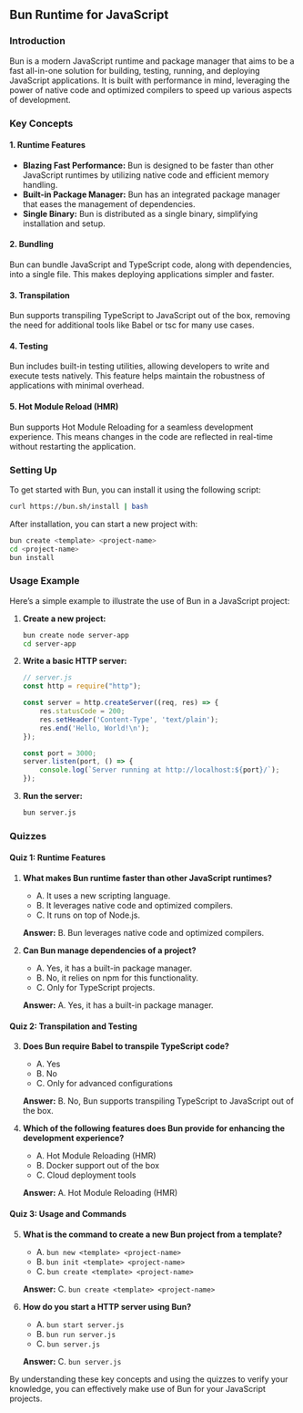 ## Bun Runtime for JavaScript

### Introduction
Bun is a modern JavaScript runtime and package manager that aims to be a fast all-in-one solution for building, testing, running, and deploying JavaScript applications. It is built with performance in mind, leveraging the power of native code and optimized compilers to speed up various aspects of development.

### Key Concepts

#### 1. **Runtime Features**
   - **Blazing Fast Performance:** Bun is designed to be faster than other JavaScript runtimes by utilizing native code and efficient memory handling.
   - **Built-in Package Manager:** Bun has an integrated package manager that eases the management of dependencies.
   - **Single Binary:** Bun is distributed as a single binary, simplifying installation and setup.

#### 2. **Bundling**
   Bun can bundle JavaScript and TypeScript code, along with dependencies, into a single file. This makes deploying applications simpler and faster.

#### 3. **Transpilation**
   Bun supports transpiling TypeScript to JavaScript out of the box, removing the need for additional tools like Babel or tsc for many use cases.

#### 4. **Testing**
   Bun includes built-in testing utilities, allowing developers to write and execute tests natively. This feature helps maintain the robustness of applications with minimal overhead.

#### 5. **Hot Module Reload (HMR)**
   Bun supports Hot Module Reloading for a seamless development experience. This means changes in the code are reflected in real-time without restarting the application.

### Setting Up
To get started with Bun, you can install it using the following script:
```sh
curl https://bun.sh/install | bash
```
After installation, you can start a new project with:

```sh
bun create <template> <project-name>
cd <project-name>
bun install
```

### Usage Example
Here’s a simple example to illustrate the use of Bun in a JavaScript project:

1. **Create a new project:**
   ```sh
   bun create node server-app
   cd server-app
   ```

2. **Write a basic HTTP server:**
   ```js
   // server.js
   const http = require("http");

   const server = http.createServer((req, res) => {
       res.statusCode = 200;
       res.setHeader('Content-Type', 'text/plain');
       res.end('Hello, World!\n');
   });

   const port = 3000;
   server.listen(port, () => {
       console.log(`Server running at http://localhost:${port}/`);
   });
   ```

3. **Run the server:**
   ```sh
   bun server.js
   ```

### Quizzes

#### Quiz 1: Runtime Features

1. **What makes Bun runtime faster than other JavaScript runtimes?**
   - A. It uses a new scripting language.
   - B. It leverages native code and optimized compilers.
   - C. It runs on top of Node.js.
   
   **Answer:** B. Bun leverages native code and optimized compilers.

2. **Can Bun manage dependencies of a project?**
   - A. Yes, it has a built-in package manager.
   - B. No, it relies on npm for this functionality.
   - C. Only for TypeScript projects.
   
   **Answer:** A. Yes, it has a built-in package manager.

#### Quiz 2: Transpilation and Testing

3. **Does Bun require Babel to transpile TypeScript code?**
   - A. Yes
   - B. No
   - C. Only for advanced configurations
   
   **Answer:** B. No, Bun supports transpiling TypeScript to JavaScript out of the box.

4. **Which of the following features does Bun provide for enhancing the development experience?**
   - A. Hot Module Reloading (HMR)
   - B. Docker support out of the box
   - C. Cloud deployment tools
   
   **Answer:** A. Hot Module Reloading (HMR)

#### Quiz 3: Usage and Commands

5. **What is the command to create a new Bun project from a template?**
   - A. `bun new <template> <project-name>`
   - B. `bun init <template> <project-name>`
   - C. `bun create <template> <project-name>`
   
   **Answer:** C. `bun create <template> <project-name>`

6. **How do you start a HTTP server using Bun?**
   - A. `bun start server.js`
   - B. `bun run server.js`
   - C. `bun server.js`
   
   **Answer:** C. `bun server.js`

By understanding these key concepts and using the quizzes to verify your knowledge, you can effectively make use of Bun for your JavaScript projects.